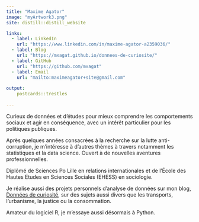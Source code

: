 ```yaml
---
title: "Maxime Agator"
image: "myArtwork3.png"
site: distill::distill_website

links:
  - label: LinkedIn
    url: "https://www.linkedin.com/in/maxime-agator-a2359036/"
  - label: Blog
    url: "https://mxagat.github.io/donnees-de-curiosite/"
  - label: GitHub
    url: "https://github.com/mxagat"
  - label: Email
    url: "mailto:maximeagator+site@gmail.com"
    
output:
    postcards::trestles
    
---
```


Curieux de données et d'études pour mieux comprendre les comportements sociaux et agir en conséquence, avec un intérêt particulier pour les politiques publiques. 

Après quelques années consacrées à la recherche sur la lutte anti-corruption, je m'intéresse à d'autres thèmes à travers notamment les statistiques et la data science. Ouvert à de nouvelles aventures professionnelles.

Diplômé de Sciences Po Lille en relations internationales et de l’École des Hautes Etudes en Sciences Sociales (EHESS) en sociologie. 

Je réalise aussi des projets personnels d'analyse de données sur mon blog, [Données de curiosité](https://mxagat.github.io/donnees-de-curiosite/), sur des sujets aussi divers que les transports, l'urbanisme, la justice ou la consommation.

Amateur du logiciel R, je m'essaye aussi désormais à Python. 